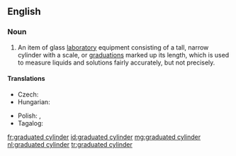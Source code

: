 ==English==
{{wikipedia}}

===Noun===
{{en-noun}}

# {{lb|en|chemistry}} An item of glass [[laboratory]] equipment consisting of a tall, narrow cylinder with a scale, or [[graduations]] marked up its length, which is used to measure liquids and solutions fairly accurately, but not precisely.

====Translations====
{{trans-top|laboratory equipment}}
* Czech: {{t|cs|odměrný válec|m}}
* Hungarian: {{t|hu|mérőhenger}}
{{trans-mid}}
* Polish: {{t+|pl|menzurka|f}}, {{t+|pl|cylinder miarowy|m}}
* Tagalog: {{t|tl|ginatlaang bumbong}}
{{trans-bottom}}

[[fr:graduated cylinder]]
[[id:graduated cylinder]]
[[mg:graduated cylinder]]
[[nl:graduated cylinder]]
[[tr:graduated cylinder]]